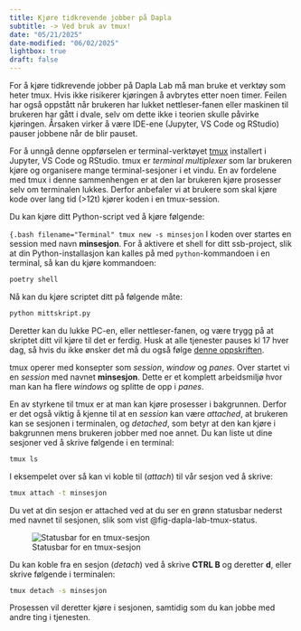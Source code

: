 ```yaml
---
title: Kjøre tidkrevende jobber på Dapla
subtitle: -> Ved bruk av tmux!
date: "05/21/2025"
date-modified: "06/02/2025"
lightbox: true
draft: false
---
```


For å kjøre tidkrevende jobber på Dapla Lab må man bruke et verktøy som heter tmux. Hvis ikke risikerer kjøringen å avbrytes etter noen timer. 
Feilen har også oppstått når brukeren har lukket nettleser-fanen eller maskinen til brukeren har gått i dvale, selv om dette ikke i teorien skulle påvirke kjøringen. Årsaken virker å være IDE-ene (Jupyter, VS Code og RStudio) pauser jobbene når de blir pauset. 

For å unngå denne oppførselen er terminal-verktøyet [tmux](https://github.com/tmux/tmux/wiki) installert i Jupyter, VS Code og RStudio. tmux er *terminal multiplexer* som lar brukeren kjøre og organisere mange terminal-sesjoner i et vindu. En av fordelene med tmux i denne sammenhengen er at den lar brukeren kjøre prosesser selv om terminalen lukkes. Derfor anbefaler vi at brukere som skal kjøre kode over lang tid (>12t) kjører koden i en tmux-session.

Du kan kjøre ditt Python-script ved å kjøre følgende:

```{.bash filename="Terminal"
tmux new -s minsesjon
```
I koden over startes en session med navn **minsesjon**. For å aktivere et shell for ditt ssb-project, slik at din Python-installasjon kan kalles på med `python`-kommandoen i en terminal, så kan du kjøre kommandoen:

```.bash
poetry shell
```

Nå kan du kjøre scriptet ditt på følgende måte:

```.bash
python mittskript.py
```

Deretter kan du lukke PC-en, eller nettleser-fanen, og være trygg på at skriptet ditt vil kjøre til det er ferdig. Husk at alle tjenester pauses kl 17 hver dag, så hvis du ikke ønsker det må du også følge [denne oppskriften](../dapla-lab.qmd#automatisk-pausing).

tmux operer med konsepter som *session*, *window* og *panes*. Over startet vi en *session* med navnet **minsesjon**. Dette er et komplett arbeidsmiljø hvor man kan ha flere *windows* og splitte de opp i *panes*. 

En av styrkene til tmux er at man kan kjøre prosesser i bakgrunnen. Derfor er det også viktig å kjenne til at en *session* kan være *attached*, at brukeren kan se sesjonen i terminalen, og *detached*, som betyr at den kan kjøre i bakgrunnen mens brukeren jobber med noe annet. Du kan liste ut dine sesjoner ved å skrive følgende i en terminal:

```.bash
tmux ls
```

I eksempelet over så kan vi koble til (*attach*) til vår sesjon ved å skrive:

```.bash
tmux attach -t minsesjon
```

Du vet at din sesjon er attached ved at du ser en grønn statusbar nederst med navnet til sesjonen, slik som vist @fig-dapla-lab-tmux-status.

![Statusbar for en tmux-sesjon](../../images/dapla-lab-tmux-status.png){fig-alt="Viser tmux statusbar" #fig-dapla-lab-tmux-status}

Du kan koble fra en sesjon (*detach*) ved å skrive **CTRL B** og deretter **d**, eller skrive følgende i terminalen:

```.bash
tmux detach -s minsesjon
```

Prosessen vil deretter kjøre i sesjonen, samtidig som du kan jobbe med andre ting i tjenesten.  
